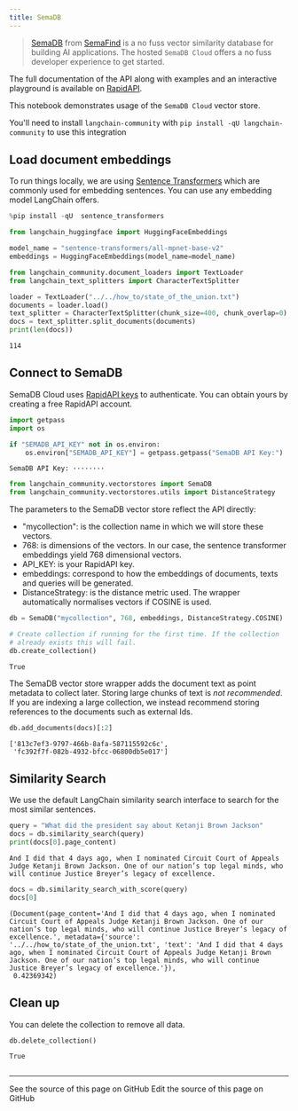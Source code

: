 ```yaml
---
title: SemaDB
---
```


> [SemaDB](https://www.semafind.com/products/semadb) from [SemaFind](https://www.semafind.com) is a no fuss vector similarity database for building AI applications. The hosted `SemaDB Cloud` offers a no fuss developer experience to get started.

The full documentation of the API along with examples and an interactive playground is available on [RapidAPI](https://rapidapi.com/semafind-semadb/api/semadb).

This notebook demonstrates usage of the `SemaDB Cloud` vector store.

You'll need to install `langchain-community` with `pip install -qU langchain-community` to use this integration

## Load document embeddings

To run things locally, we are using [Sentence Transformers](https://www.sbert.net/) which are commonly used for embedding sentences. You can use any embedding model LangChain offers.

```python
%pip install -qU  sentence_transformers
```

```python
from langchain_huggingface import HuggingFaceEmbeddings

model_name = "sentence-transformers/all-mpnet-base-v2"
embeddings = HuggingFaceEmbeddings(model_name=model_name)
```

```python
from langchain_community.document_loaders import TextLoader
from langchain_text_splitters import CharacterTextSplitter

loader = TextLoader("../../how_to/state_of_the_union.txt")
documents = loader.load()
text_splitter = CharacterTextSplitter(chunk_size=400, chunk_overlap=0)
docs = text_splitter.split_documents(documents)
print(len(docs))
```

```output
114
```

## Connect to SemaDB

SemaDB Cloud uses [RapidAPI keys](https://rapidapi.com/semafind-semadb/api/semadb) to authenticate. You can obtain yours by creating a free RapidAPI account.

```python
import getpass
import os

if "SEMADB_API_KEY" not in os.environ:
    os.environ["SEMADB_API_KEY"] = getpass.getpass("SemaDB API Key:")
```

```output
SemaDB API Key: ········
```

```python
from langchain_community.vectorstores import SemaDB
from langchain_community.vectorstores.utils import DistanceStrategy
```

The parameters to the SemaDB vector store reflect the API directly:

- "mycollection": is the collection name in which we will store these vectors.
- 768: is dimensions of the vectors. In our case, the sentence transformer embeddings yield 768 dimensional vectors.
- API_KEY: is your RapidAPI key.
- embeddings: correspond to how the embeddings of documents, texts and queries will be generated.
- DistanceStrategy: is the distance metric used. The wrapper automatically normalises vectors if COSINE is used.

```python
db = SemaDB("mycollection", 768, embeddings, DistanceStrategy.COSINE)

# Create collection if running for the first time. If the collection
# already exists this will fail.
db.create_collection()
```

```output
True
```

The SemaDB vector store wrapper adds the document text as point metadata to collect later. Storing large chunks of text is *not recommended*. If you are indexing a large collection, we instead recommend storing references to the documents such as external Ids.

```python
db.add_documents(docs)[:2]
```

```output
['813c7ef3-9797-466b-8afa-587115592c6c',
 'fc392f7f-082b-4932-bfcc-06800db5e017']
```

## Similarity Search

We use the default LangChain similarity search interface to search for the most similar sentences.

```python
query = "What did the president say about Ketanji Brown Jackson"
docs = db.similarity_search(query)
print(docs[0].page_content)
```

```output
And I did that 4 days ago, when I nominated Circuit Court of Appeals Judge Ketanji Brown Jackson. One of our nation’s top legal minds, who will continue Justice Breyer’s legacy of excellence.
```

```python
docs = db.similarity_search_with_score(query)
docs[0]
```

```output
(Document(page_content='And I did that 4 days ago, when I nominated Circuit Court of Appeals Judge Ketanji Brown Jackson. One of our nation’s top legal minds, who will continue Justice Breyer’s legacy of excellence.', metadata={'source': '../../how_to/state_of_the_union.txt', 'text': 'And I did that 4 days ago, when I nominated Circuit Court of Appeals Judge Ketanji Brown Jackson. One of our nation’s top legal minds, who will continue Justice Breyer’s legacy of excellence.'}),
 0.42369342)
```

## Clean up

You can delete the collection to remove all data.

```python
db.delete_collection()
```

```output
True
```

```python

```

---

<CardGroup cols={2}>
  <Card title="View Source" icon="eye" href="https://github.com/langchain-ai/docs/blob/main/src/oss/python/integrations/vectorstores/semadb.mdx">
    See the source of this page on GitHub
  </Card>
  <Card title="Edit Source" icon="pen-to-square" href="https://github.com/langchain-ai/docs/edit/main/src/oss/python/integrations/vectorstores/semadb.mdx">
    Edit the source of this page on GitHub
  </Card>
</CardGroup>
